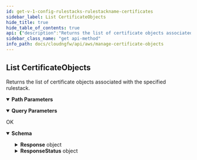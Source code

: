 ```yaml
---
id: get-v-1-config-rulestacks-rulestackname-certificates
sidebar_label: List CertificateObjects
hide_title: true
hide_table_of_contents: true
api: {"description":"Returns the list of certificate objects associated with the specified rulestack.\n","operationId":"get-v1-config-rulestacks-rulestackname-certificates","parameters":[{"description":"The name of the rulestack.\n","in":"path","name":"rulestackname","required":true,"schema":{"type":"string"}},{"description":"If the number of certificate objects available for retrieval exceeds the maximum you requested, NGFW returns a NextToken value in response. To retrieve the next batch of certificate objects, use this token in your next request.\n","in":"query","name":"nexttoken","required":false,"schema":{"maxLength":2048,"minLength":1,"pattern":"^[-0-9A-Za-z:\\/+=]+$","title":"Nexttoken","type":"string"}},{"description":"Certificate object candidate.\n","in":"query","name":"candidate","required":false,"schema":{"default":true,"title":"Candidate","type":"boolean"}},{"description":"Certificate objects in run state.\n","in":"query","name":"running","required":false,"schema":{"default":false,"title":"Running","type":"boolean"}},{"description":"Uncommitted certificate objects.\n","in":"query","name":"uncommitted","required":false,"schema":{"default":false,"title":"Uncommitted","type":"boolean"}},{"description":"Details of the certificate object.\n","in":"query","name":"describe","required":false,"schema":{"default":false,"title":"Describe","type":"boolean"}},{"description":"Self-signed certificate.\n","in":"query","name":"selfsigned","required":false,"schema":{"title":"Selfsigned","type":"boolean"}},{"description":"The maximum number of certificate objects that you want NGFW to return for this request.\n","in":"query","name":"maxresults","required":false,"schema":{"default":1024,"maximum":1024,"minimum":1,"title":"Maxresults","type":"integer"}}],"responses":{"200":{"content":{"application/json":{"schema":{"additionalProperties":false,"properties":{"Response":{"description":"The API call response.\n","additionalProperties":false,"properties":{"CertificateObjectCandidate":{"description":"Certificate object candidate.\n","items":{"type":"string"},"title":"Certificateobjectcandidate","type":"array"},"CertificateObjectCandidateDescribe":{"description":"Details of the certificate object candidate.\n","items":{"additionalProperties":false,"properties":{"CertificateObject":{"description":"The certificate object details.\n","additionalProperties":false,"properties":{"AuditComment":{"description":"Audit remarks.\n","title":"Auditcomment","type":"string"},"CertificateSelfSigned":{"description":"A self-signed root CA certificate.\n","title":"Certificateselfsigned","type":"boolean"},"CertificateSignerArn":{"description":"Certificate signer ARN. \n","title":"Certificatesignerarn","type":"string"},"Description":{"description":"A description of certificate object.\n","title":"Description","type":"string"},"UpdateToken":{"description":"Refresh token. \n","title":"Updatetoken","type":"string"}},"title":"CertificateDetails","type":"object"},"Name":{"description":"Name of the certificate object.\n","title":"Name","type":"string"}},"title":"CertificateObjectDescribe","type":"object"},"title":"Certificateobjectcandidatedescribe","type":"array"},"CertificateObjectRunning":{"description":"Certificate objects on run state.\n","items":{"type":"string"},"title":"Certificateobjectrunning","type":"array"},"CertificateObjectRunningDescribe":{"description":"Details of the certificate object on run state.\n","items":{"additionalProperties":false,"properties":{"CertificateObject":{"description":"The certificate object details.\n","additionalProperties":false,"properties":{"AuditComment":{"description":"Audit remarks.\n","title":"Auditcomment","type":"string"},"CertificateSelfSigned":{"description":"A self-signed root CA certificate.\n","title":"Certificateselfsigned","type":"boolean"},"CertificateSignerArn":{"description":"Certificate signer ARN. \n","title":"Certificatesignerarn","type":"string"},"Description":{"description":"A description of certificate object.\n","title":"Description","type":"string"},"UpdateToken":{"description":"Refresh token. \n","title":"Updatetoken","type":"string"}},"title":"CertificateDetails","type":"object"},"Name":{"description":"Name of the certificate object.\n","title":"Name","type":"string"}},"title":"CertificateObjectDescribe","type":"object"},"title":"Certificateobjectrunningdescribe","type":"array"},"CertificateObjectUncommitted":{"description":"Uncommitted certificate objects.\n","items":{"additionalProperties":false,"properties":{"Name":{"description":"Name of the certificate object.\n","maxLength":128,"minLength":1,"pattern":"^[a-zA-Z0-9-]+$","title":"Name","type":"string"},"Operation":{"description":"Certificate object operation.\n","title":"Operation","type":"string"}},"required":["Name","Operation"],"title":"UncommittedCertificateObjectDetails","type":"object"},"title":"Certificateobjectuncommitted","type":"array"},"NextToken":{"description":"If the number of certificate objects available for retrieval exceeds the maximum you requested, NGFW returns a NextToken value in response. To retrieve the next batch of certificate objects, use this token in your next request.\n","maxLength":2048,"minLength":1,"pattern":"^[-0-9A-Za-z:\\/+=]+$","title":"Nexttoken","type":"string"},"RuleStackName":{"description":"Name of the rulestack.\n","title":"Rulestackname","type":"string"}},"title":"ResponseData","type":"object"},"ResponseStatus":{"description":"The API call response status.\n","additionalProperties":false,"properties":{"ErrorCode":{"default":0,"description":"Default value of a successful response is 0. Any other number indicates an error code.  \n\n400—HTTP bad request\n* InvalidRequestException—Operation failed due to invalid request. For example, unsupported parameter name or value in the request.\n* ResourceNotFoundException—Unable to locate a resource using the parameters you provided.\n* ThrottlingException—Operation failed due to throttling limitations.\n\n500—Bad request \n* InternalServerError—Your request is valid but Cloud NGFW could not perform the operation due to a system issue.\n","title":"Errorcode","type":"integer"},"Reason":{"description":"The error description. \n","title":"Reason","type":"string"}},"title":"Result","type":"object"}},"title":"ListCertificateObjectResponse","type":"object"}}},"description":"OK"}},"tags":["ManageCertificateObjects"],"method":"get","path":"/v1/config/rulestacks/{rulestackname}/certificates","servers":[{"url":"https://api.us-east-1.aws.cloudngfw.paloaltonetworks.com"}],"info":{"contact":{},"description":"Cloud NGFW uses certificates to access an intelligent feed and to enable outbound decryption. These certificates are stored in the [AWS Secrets Manager](https://docs.aws.amazon.com/secretsmanager/latest/userguide/intro.html). \n","title":"Manage Certificate Objects","version":"1.0.0"},"postman":{"name":"List CertificateObjects","description":{"content":"Returns the list of certificate objects associated with the specified rulestack.\n","type":"text/plain"},"url":{"path":["v1","config","rulestacks",":rulestackname","certificates"],"host":["{{baseUrl}}"],"query":[{"disabled":false,"description":{"content":"If the number of certificate objects available for retrieval exceeds the maximum you requested, NGFW returns a NextToken value in response. To retrieve the next batch of certificate objects, use this token in your next request.\n","type":"text/plain"},"key":"nexttoken","value":""},{"disabled":false,"description":{"content":"Certificate object candidate.\n","type":"text/plain"},"key":"candidate","value":""},{"disabled":false,"description":{"content":"Certificate objects in run state.\n","type":"text/plain"},"key":"running","value":""},{"disabled":false,"description":{"content":"Uncommitted certificate objects.\n","type":"text/plain"},"key":"uncommitted","value":""},{"disabled":false,"description":{"content":"Details of the certificate object.\n","type":"text/plain"},"key":"describe","value":""},{"disabled":false,"description":{"content":"Self-signed certificate.\n","type":"text/plain"},"key":"selfsigned","value":""},{"disabled":false,"description":{"content":"The maximum number of certificate objects that you want NGFW to return for this request.\n","type":"text/plain"},"key":"maxresults","value":""}],"variable":[{"disabled":false,"description":{"content":"(Required) The name of the rulestack.\n","type":"text/plain"},"type":"any","value":"","key":"rulestackname"}]},"header":[{"key":"Accept","value":"application/json"}],"method":"GET"}}
sidebar_class_name: "get api-method"
info_path: docs/cloudngfw/api/aws/manage-certificate-objects
---
```



## List CertificateObjects



Returns the list of certificate objects associated with the specified rulestack.


<details style={{"marginBottom":"1rem"}} data-collapsed={false} open={true}><summary style={{}}><strong>Path Parameters</strong></summary><div><ul><ParamsItem className={"paramsItem"} param={{"description":"The name of the rulestack.\n","in":"path","name":"rulestackname","required":true,"schema":{"type":"string"}}}></ParamsItem></ul></div></details><details style={{"marginBottom":"1rem"}} data-collapsed={false} open={true}><summary style={{}}><strong>Query Parameters</strong></summary><div><ul><ParamsItem className={"paramsItem"} param={{"description":"If the number of certificate objects available for retrieval exceeds the maximum you requested, NGFW returns a NextToken value in response. To retrieve the next batch of certificate objects, use this token in your next request.\n","in":"query","name":"nexttoken","required":false,"schema":{"maxLength":2048,"minLength":1,"pattern":"^[-0-9A-Za-z:\\/+=]+$","title":"Nexttoken","type":"string"}}}></ParamsItem><ParamsItem className={"paramsItem"} param={{"description":"Certificate object candidate.\n","in":"query","name":"candidate","required":false,"schema":{"default":true,"title":"Candidate","type":"boolean"}}}></ParamsItem><ParamsItem className={"paramsItem"} param={{"description":"Certificate objects in run state.\n","in":"query","name":"running","required":false,"schema":{"default":false,"title":"Running","type":"boolean"}}}></ParamsItem><ParamsItem className={"paramsItem"} param={{"description":"Uncommitted certificate objects.\n","in":"query","name":"uncommitted","required":false,"schema":{"default":false,"title":"Uncommitted","type":"boolean"}}}></ParamsItem><ParamsItem className={"paramsItem"} param={{"description":"Details of the certificate object.\n","in":"query","name":"describe","required":false,"schema":{"default":false,"title":"Describe","type":"boolean"}}}></ParamsItem><ParamsItem className={"paramsItem"} param={{"description":"Self-signed certificate.\n","in":"query","name":"selfsigned","required":false,"schema":{"title":"Selfsigned","type":"boolean"}}}></ParamsItem><ParamsItem className={"paramsItem"} param={{"description":"The maximum number of certificate objects that you want NGFW to return for this request.\n","in":"query","name":"maxresults","required":false,"schema":{"default":1024,"maximum":1024,"minimum":1,"title":"Maxresults","type":"integer"}}}></ParamsItem></ul></div></details><div><ApiTabs><TabItem label={"200"} value={"200"}><div>

OK

</div><div><MimeTabs groupId={"mime-type"}><TabItem label={"application/json"} value={"application/json"}><SchemaTabs groupId={"schema-tabs"}><TabItem label={"Schema"} value={"Schema"}><details style={{}} data-collapsed={false} open={true}><summary style={{"textAlign":"left"}}><strong>Schema</strong></summary><div style={{"textAlign":"left","marginLeft":"1rem"}}></div><ul style={{"marginLeft":"1rem"}}><SchemaItem collapsible={true} className={"schemaItem"}><details style={{}}><summary style={{}}><strong>Response</strong><span style={{"opacity":"0.6"}}> object</span></summary><div style={{"marginLeft":"1rem"}}><div style={{"marginTop":".5rem","marginBottom":".5rem"}}>

The API call response.


</div><SchemaItem collapsible={false} name={"CertificateObjectCandidate"} required={false} schemaDescription={"Certificate object candidate.\n"} schemaName={"string[]"} qualifierMessage={undefined} defaultValue={undefined}></SchemaItem><SchemaItem collapsible={true} className={"schemaItem"}><details style={{}}><summary style={{}}><strong>CertificateObjectCandidateDescribe</strong><span style={{"opacity":"0.6"}}> object[]</span></summary><div style={{"marginLeft":"1rem"}}><div style={{"marginTop":".5rem","marginBottom":".5rem"}}>

Details of the certificate object candidate.


</div><SchemaItem collapsible={true} className={"schemaItem"}><details style={{}}><summary style={{}}><strong>CertificateObject</strong><span style={{"opacity":"0.6"}}> object</span></summary><div style={{"marginLeft":"1rem"}}><div style={{"marginTop":".5rem","marginBottom":".5rem"}}>

The certificate object details.


</div><SchemaItem collapsible={false} name={"AuditComment"} required={false} schemaDescription={"Audit remarks.\n"} schemaName={"Auditcomment"} qualifierMessage={undefined} defaultValue={undefined}></SchemaItem><SchemaItem collapsible={false} name={"CertificateSelfSigned"} required={false} schemaDescription={"A self-signed root CA certificate.\n"} schemaName={"Certificateselfsigned"} qualifierMessage={undefined} defaultValue={undefined}></SchemaItem><SchemaItem collapsible={false} name={"CertificateSignerArn"} required={false} schemaDescription={"Certificate signer ARN. \n"} schemaName={"Certificatesignerarn"} qualifierMessage={undefined} defaultValue={undefined}></SchemaItem><SchemaItem collapsible={false} name={"Description"} required={false} schemaDescription={"A description of certificate object.\n"} schemaName={"Description"} qualifierMessage={undefined} defaultValue={undefined}></SchemaItem><SchemaItem collapsible={false} name={"UpdateToken"} required={false} schemaDescription={"Refresh token. \n"} schemaName={"Updatetoken"} qualifierMessage={undefined} defaultValue={undefined}></SchemaItem></div></details></SchemaItem><SchemaItem collapsible={false} name={"Name"} required={false} schemaDescription={"Name of the certificate object.\n"} schemaName={"Name"} qualifierMessage={undefined} defaultValue={undefined}></SchemaItem></div></details></SchemaItem><SchemaItem collapsible={false} name={"CertificateObjectRunning"} required={false} schemaDescription={"Certificate objects on run state.\n"} schemaName={"string[]"} qualifierMessage={undefined} defaultValue={undefined}></SchemaItem><SchemaItem collapsible={true} className={"schemaItem"}><details style={{}}><summary style={{}}><strong>CertificateObjectRunningDescribe</strong><span style={{"opacity":"0.6"}}> object[]</span></summary><div style={{"marginLeft":"1rem"}}><div style={{"marginTop":".5rem","marginBottom":".5rem"}}>

Details of the certificate object on run state.


</div><SchemaItem collapsible={true} className={"schemaItem"}><details style={{}}><summary style={{}}><strong>CertificateObject</strong><span style={{"opacity":"0.6"}}> object</span></summary><div style={{"marginLeft":"1rem"}}><div style={{"marginTop":".5rem","marginBottom":".5rem"}}>

The certificate object details.


</div><SchemaItem collapsible={false} name={"AuditComment"} required={false} schemaDescription={"Audit remarks.\n"} schemaName={"Auditcomment"} qualifierMessage={undefined} defaultValue={undefined}></SchemaItem><SchemaItem collapsible={false} name={"CertificateSelfSigned"} required={false} schemaDescription={"A self-signed root CA certificate.\n"} schemaName={"Certificateselfsigned"} qualifierMessage={undefined} defaultValue={undefined}></SchemaItem><SchemaItem collapsible={false} name={"CertificateSignerArn"} required={false} schemaDescription={"Certificate signer ARN. \n"} schemaName={"Certificatesignerarn"} qualifierMessage={undefined} defaultValue={undefined}></SchemaItem><SchemaItem collapsible={false} name={"Description"} required={false} schemaDescription={"A description of certificate object.\n"} schemaName={"Description"} qualifierMessage={undefined} defaultValue={undefined}></SchemaItem><SchemaItem collapsible={false} name={"UpdateToken"} required={false} schemaDescription={"Refresh token. \n"} schemaName={"Updatetoken"} qualifierMessage={undefined} defaultValue={undefined}></SchemaItem></div></details></SchemaItem><SchemaItem collapsible={false} name={"Name"} required={false} schemaDescription={"Name of the certificate object.\n"} schemaName={"Name"} qualifierMessage={undefined} defaultValue={undefined}></SchemaItem></div></details></SchemaItem><SchemaItem collapsible={true} className={"schemaItem"}><details style={{}}><summary style={{}}><strong>CertificateObjectUncommitted</strong><span style={{"opacity":"0.6"}}> object[]</span></summary><div style={{"marginLeft":"1rem"}}><div style={{"marginTop":".5rem","marginBottom":".5rem"}}>

Uncommitted certificate objects.


</div><SchemaItem collapsible={false} name={"Name"} required={false} schemaDescription={"Name of the certificate object.\n"} schemaName={"Name"} qualifierMessage={"**Possible values:** `non-empty` and `<= 128 characters`, Value must match regular expression `^[a-zA-Z0-9-]+$`"} defaultValue={undefined}></SchemaItem><SchemaItem collapsible={false} name={"Operation"} required={false} schemaDescription={"Certificate object operation.\n"} schemaName={"Operation"} qualifierMessage={undefined} defaultValue={undefined}></SchemaItem></div></details></SchemaItem><SchemaItem collapsible={false} name={"NextToken"} required={false} schemaDescription={"If the number of certificate objects available for retrieval exceeds the maximum you requested, NGFW returns a NextToken value in response. To retrieve the next batch of certificate objects, use this token in your next request.\n"} schemaName={"Nexttoken"} qualifierMessage={"**Possible values:** `non-empty` and `<= 2048 characters`, Value must match regular expression `^[-0-9A-Za-z:\\/+=]+$`"} defaultValue={undefined}></SchemaItem><SchemaItem collapsible={false} name={"RuleStackName"} required={false} schemaDescription={"Name of the rulestack.\n"} schemaName={"Rulestackname"} qualifierMessage={undefined} defaultValue={undefined}></SchemaItem></div></details></SchemaItem><SchemaItem collapsible={true} className={"schemaItem"}><details style={{}}><summary style={{}}><strong>ResponseStatus</strong><span style={{"opacity":"0.6"}}> object</span></summary><div style={{"marginLeft":"1rem"}}><div style={{"marginTop":".5rem","marginBottom":".5rem"}}>

The API call response status.


</div><SchemaItem collapsible={false} name={"ErrorCode"} required={false} schemaDescription={"Default value of a successful response is 0. Any other number indicates an error code.  \n\n400—HTTP bad request\n* InvalidRequestException—Operation failed due to invalid request. For example, unsupported parameter name or value in the request.\n* ResourceNotFoundException—Unable to locate a resource using the parameters you provided.\n* ThrottlingException—Operation failed due to throttling limitations.\n\n500—Bad request \n* InternalServerError—Your request is valid but Cloud NGFW could not perform the operation due to a system issue.\n"} schemaName={"Errorcode"} qualifierMessage={undefined} defaultValue={0}></SchemaItem><SchemaItem collapsible={false} name={"Reason"} required={false} schemaDescription={"The error description. \n"} schemaName={"Reason"} qualifierMessage={undefined} defaultValue={undefined}></SchemaItem></div></details></SchemaItem></ul></details></TabItem><TabItem label={"Example (from schema)"} value={"Example (from schema)"}><ResponseSamples responseExample={"{\n  \"Response\": {\n    \"CertificateObjectCandidate\": [\n      \"string\"\n    ],\n    \"CertificateObjectCandidateDescribe\": [\n      {\n        \"CertificateObject\": {\n          \"AuditComment\": \"string\",\n          \"CertificateSelfSigned\": true,\n          \"CertificateSignerArn\": \"string\",\n          \"Description\": \"string\",\n          \"UpdateToken\": \"string\"\n        },\n        \"Name\": \"string\"\n      }\n    ],\n    \"CertificateObjectRunning\": [\n      \"string\"\n    ],\n    \"CertificateObjectRunningDescribe\": [\n      {\n        \"CertificateObject\": {\n          \"AuditComment\": \"string\",\n          \"CertificateSelfSigned\": true,\n          \"CertificateSignerArn\": \"string\",\n          \"Description\": \"string\",\n          \"UpdateToken\": \"string\"\n        },\n        \"Name\": \"string\"\n      }\n    ],\n    \"CertificateObjectUncommitted\": [\n      {\n        \"Name\": \"string\",\n        \"Operation\": \"string\"\n      }\n    ],\n    \"NextToken\": \"string\",\n    \"RuleStackName\": \"string\"\n  },\n  \"ResponseStatus\": {\n    \"ErrorCode\": 0,\n    \"Reason\": \"string\"\n  }\n}"} language={"json"}></ResponseSamples></TabItem></SchemaTabs></TabItem></MimeTabs></div></TabItem></ApiTabs></div>
      